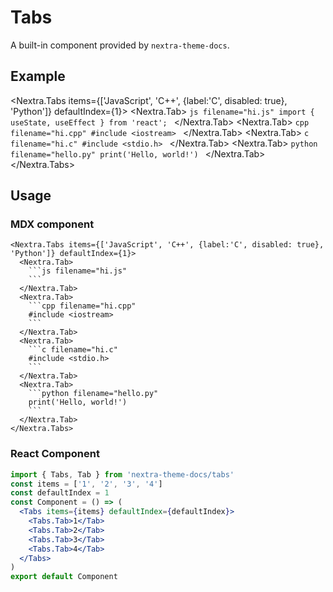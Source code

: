 # Tabs

A built-in component provided by `nextra-theme-docs`.

## Example

<Nextra.Tabs items={['JavaScript', 'C++', {label:'C', disabled: true}, 'Python']} defaultIndex={1}>
  <Nextra.Tab>
    ```js filename="hi.js"
    import { useState, useEffect } from 'react';
    ```
  </Nextra.Tab>
  <Nextra.Tab>
    ```cpp filename="hi.cpp"
    #include <iostream>
    ```
  </Nextra.Tab>
  <Nextra.Tab>
    ```c filename="hi.c"
    #include <stdio.h>
    ```
  </Nextra.Tab>
  <Nextra.Tab>
     ```python filename="hello.py"
    print('Hello, world!')
    ```
  </Nextra.Tab>
</Nextra.Tabs>

## Usage

### MDX component

````mdx filename="tabs.mdx"
<Nextra.Tabs items={['JavaScript', 'C++', {label:'C', disabled: true}, 'Python']} defaultIndex={1}>
  <Nextra.Tab>
    ```js filename="hi.js"
    ```
  </Nextra.Tab>
  <Nextra.Tab>
    ```cpp filename="hi.cpp"
    #include <iostream>
    ```
  </Nextra.Tab>
  <Nextra.Tab>
    ```c filename="hi.c"
    #include <stdio.h>
    ```
  </Nextra.Tab>
  <Nextra.Tab>
    ```python filename="hello.py"
    print('Hello, world!')
    ```
  </Nextra.Tab>
</Nextra.Tabs>
````

### React Component

```jsx filename="tabs.jsx"
import { Tabs, Tab } from 'nextra-theme-docs/tabs'
const items = ['1', '2', '3', '4']
const defaultIndex = 1
const Component = () => (
  <Tabs items={items} defaultIndex={defaultIndex}>
    <Tabs.Tab>1</Tab>
    <Tabs.Tab>2</Tab>
    <Tabs.Tab>3</Tab>
    <Tabs.Tab>4</Tab>
  </Tabs>
)
export default Component
```
